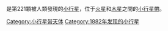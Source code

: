 <!-- Additional parameters for this template  are available at [[Template:Infobox_Planet|Template:Infobox Planet]]. -->{{Infobox Planet | discovery=yes | physical_characteristics = yes | bgcolour=#FFFFC0 | name=221 Eos
 | discoverer=[[Johann_Palisa|Johann Palisa]]
 | discovered=1882年1月18日
 | alt_names=''n/a''
 | mp_category=[[Asteroid_belt|Main belt]] ([[Eos_family|Eos]])
 | epoch=2005年1月30日 ([[儒略日|JD]] 2453400.5)
 | semimajor=450.508 [[Giga|G]][[metre|m]] (3.011 [[Astronomical_unit|AU]])
 | perihelion=404.104 Gm (2.701 AU)
 | aphelion=496.912 Gm (3.322 AU)
 | eccentricity=0.103
 | period=1908.778 [[日|d]] (5.23 [[儒略年|a]])
 | inclination=10.887[[degree_(angle)|°]]
 | asc_node=141.959°
 | arg_peri=196.03°
 | mean_anomaly=351.618°
 | avg_speed=17.16 km/s
 | dimensions=104.0 km
 | mass=''unknown''
 | density=''unknown''
 | surface_grav=''unknown''
 | escape_velocity=''unknown''
 | rotation=10.436 [[hour|h]]
 | spectral_type=[[K-type_asteroid|K]]
 | abs_magnitude=7.67
 | albedo=0.140
 | single_temperature=''unknown''}}
'''{{BASEPAGENAME}}'''是第221顆被人類發現的[[小行星|小行星]]，位于[[火星|火星]]和[[木星|木星]]之間的[[小行星帶|小行星帶]]。

{{小天體}}
{{Minor Planet Number|[[小行星220|小行星220]]|[[小行星222|小行星222]]}}
{{beltasteroid-stub}}

[[Category:小行星带天体|Category:小行星带天体]]
[[Category:1882年发现的小行星|Category:1882年发现的小行星]]